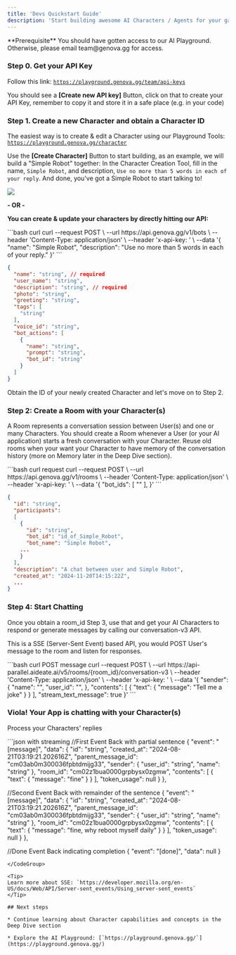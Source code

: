 ```yaml
---
title: 'Devs Quickstart Guide'
description: 'Start building awesome AI Characters / Agents for your games in under 5 minutes'
---
```


<Info>
  **Prerequisite** You should have gotten access to our AI Playground. Otherwise, please email team@genova.gg for access.
</Info>

### Step 0. Get your API Key

Follow this link: [`https://playground.genova.gg/team/api-keys`](https://playground.genova.gg/team/api-keys)

You should see a **\[Create new API key]** Button, click on that to create your API Key, remember to copy it and store it in a safe place (e.g. in your code)

### Step 1. Create a new Character and obtain a Character ID

The easiest way is to create & edit a Character using our Playground Tools:
[`https://playground.genova.gg/character`](https://playground.genova.gg/character)

Use the **\[Create Character]** Button to start building, as an example, we will build a "Simple Robot" together: In the Character Creation Tool, fill in the name, `Simple Robot`, and description, `Use no more than 5 words in each of your reply`. And done, you've got a Simple Robot to start talking to!

![](images/simple_bot_rep_card.png)

**- OR -** &#x20;

**You can create & update your characters by directly hitting our API:**

<CodeGroup>
  ```bash curl
  curl --request POST \
    --url https://api.genova.gg/v1/bots \
    --header 'Content-Type: application/json' \
    --header 'x-api-key: <x-api-key>' \
    --data '{
      "name": "Simple Robot",
      "description": "Use no more than 5 words in each of your reply."
    }'
  ```

  ```json All parameters
  {
    "name": "string", // required
    "user_name": "string",
    "description": "string", // required
    "photo": "string",
    "greeting": "string",
    "tags": [
      "string"
    ],
    "voice_id": "string",
    "bot_actions": [
      {
        "name": "string",
        "prompt": "string",
        "bot_id": "string"
      }
    ]
  }
  ```
</CodeGroup>

Obtain the ID of your newly created Character and let's move on to Step 2.

### Step 2: Create a Room with your Character(s)

A Room represents a conversation session between User(s) and one or many Characters. You should create a Room whenever a User (or your AI application) starts a fresh conversation with your Character. Reuse old rooms when your want your Character to have memory of the conversation history (more on Memory later in the Deep Dive section).

<CodeGroup>
  ```bash curl request
  curl --request POST \
    --url https://api.genova.gg/v1/rooms \
    --header 'Content-Type: application/json' \
    --header 'x-api-key: <x-api-key>' \
    --data '{
      "bot_ids": [
        "<id_of_Simple_Robot>"
      ],
    }'
  ```

  ```json response data
  {
    "id": "string",
    "participants":
    [
      {
        "id": "string",
        "bot_id": "id_of_Simple_Robot",
        "bot_name": "Simple Robot",
      ...
      }
    ],
    "description": "A chat between user and Simple Robot",
    "created_at": "2024-11-20T14:15:22Z",
    ...
  }
  ```
</CodeGroup>

### Step 4: Start Chatting

Once you obtain a room\_id Step 3, use that and get your AI Characters to respond or generate messages by calling our conversation-v3 API.

This is a SSE (Server-Sent Event) based API, you would POST User's message to the room and listen for responses.

<CodeGroup>
  ```bash curl POST message
  curl --request POST \
    --url https://api-parallel.aideate.ai/v5/rooms/{room_id}/conversation-v3 \
    --header 'Content-Type: application/json' \
    --header 'x-api-key: <x-api-key>' \
    --data '{
    "sender": {
      "name": "<string>",
      "user_id": "<string>",
    },
    "contents": [
      {
        "text": 
        {
          "message": "Tell me a joke"
        }
      }
    ],
    "stream_text_message": true
  }'
  ```
</CodeGroup>

### Viola! Your App is chatting with your Character(s)

Process your Characters' replies

<CodeGroup>
  ```json with streaming
  //First Event Back with partial sentence
  {
    "event": "[message]",
    "data": {
      "id": "string",
      "created_at": "2024-08-21T03:19:21.202616Z",
      "parent_message_id": "cm03ab0m300036fpbtdmijg33",
      "sender": {
        "user_id": "string",
        "name": "string"
      },
      "room_id": "cm02z1bua0000grpbysx0zgmw",
      "contents": [
        {
          "text": {
            "message": "fine"
          }
        }
      ],
      "token_usage": null
    }
  },

  //Second Event Back with remainder of the sentence
  {
    "event": "[message]",
    "data": {
      "id": "string",
      "created_at": "2024-08-21T03:19:21.202616Z",
      "parent_message_id": "cm03ab0m300036fpbtdmijg33",
      "sender": {
        "user_id": "string",
        "name": "string"
      },
      "room_id": "cm02z1bua0000grpbysx0zgmw",
      "contents": [
        {
          "text": {
            "message": "fine, why reboot myself daily"
          }
        }
      ],
      "token_usage": null
    }
  },

  //Done Event Back indicating completion
  {
    "event": "[done]",
    "data": null
  }

  ```
</CodeGroup>

<Tip>
  Learn more about SSE: `https://developer.mozilla.org/en-US/docs/Web/API/Server-sent_events/Using_server-sent_events`
</Tip>

## Next steps

* Continue learning about Character capabilities and concepts in the Deep Dive section

* Explore the AI Playground: [`https://playground.genova.gg/`](https://playground.genova.gg/)